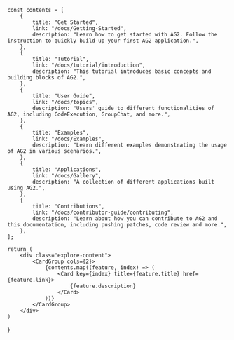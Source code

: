 
    const contents = [
        {
            title: "Get Started",
            link: "/docs/Getting-Started",
            description: "Learn how to get started with AG2. Follow the instruction to quickly build-up your first AG2 application.",
        },
        {
            title: "Tutorial",
            link: "/docs/tutorial/introduction",
            description: "This tutorial introduces basic concepts and building blocks of AG2.",
        },
        {
            title: "User Guide",
            link: "/docs/topics",
            description: "Users' guide to different functionalities of AG2, including CodeExecution, GroupChat, and more.",
        },
        {
            title: "Examples",
            link: "/docs/Examples",
            description: "Learn different examples demonstrating the usage of AG2 in various scenarios.",
        },
        {
            title: "Applications",
            link: "/docs/Gallery",
            description: "A collection of different applications built using AG2.",
        },
        {
            title: "Contributions",
            link: "/docs/contributor-guide/contributing",
            description: "Learn about how you can contribute to AG2 and this documentation, including pushing patches, code review and more.",
        },
    ];

    return (
        <div class="explore-content">
            <CardGroup cols={2}>
                {contents.map((feature, index) => (
                    <Card key={index} title={feature.title} href={feature.link}>
                        {feature.description}
                    </Card>
                ))}
            </CardGroup>
        </div>
    )
}
